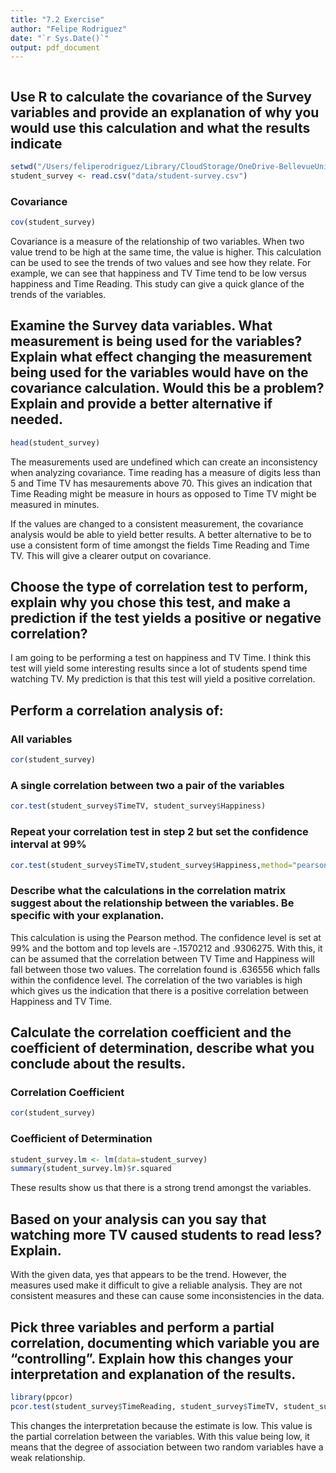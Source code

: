 ```yaml
---
title: "7.2 Exercise"
author: "Felipe Rodriguez"
date: "`r Sys.Date()`"
output: pdf_document
---
```


```r
```

## Use R to calculate the covariance of the Survey variables and provide an explanation of why you would use this calculation and what the results indicate

```r
setwd("/Users/feliperodriguez/Library/CloudStorage/OneDrive-BellevueUniversity/Github/dsc520/")
student_survey <- read.csv("data/student-survey.csv")
```

### Covariance 
```r
cov(student_survey)
```
Covariance is a measure of the relationship of two variables. When two value trend to be high at the same time, the value is higher. This calculation can be used to see the trends of two values and see how they relate. For example, we can see that happiness and TV Time tend to be low versus happiness and Time Reading. This study can give a quick glance of the trends of the variables. 


## Examine the Survey data variables. What measurement is being used for the variables? Explain what effect changing the measurement being used for the variables would have on the covariance calculation. Would this be a problem? Explain and provide a better alternative if needed.

```r
head(student_survey)
```
The measurements used are undefined which can create an inconsistency when analyzing covariance. Time reading has a measure of digits less than 5 and Time TV has mesaurements above 70. This gives an indication that Time Reading might be measure in hours as opposed to Time TV might be measured in minutes. 

If the values are changed to a consistent measurement, the covariance analysis would be able to yield better results. A better alternative to be to use a consistent form of time amongst the fields Time Reading and Time TV. This will give a clearer output on covariance. 


## Choose the type of correlation test to perform, explain why you chose this test, and make a prediction if the test yields a positive or negative correlation?

I am going to be performing a test on happiness and TV Time. I think this test will yield some interesting results since a lot of students spend time watching TV. My prediction is that this test will yield a positive correlation. 

## Perform a correlation analysis of:

### All variables
```r
cor(student_survey)
```

### A single correlation between two a pair of the variables
```r
cor.test(student_survey$TimeTV, student_survey$Happiness)
```

### Repeat your correlation test in step 2 but set the confidence interval at 99%

```r
cor.test(student_survey$TimeTV,student_survey$Happiness,method="pearson",conf.level = 0.99 )
```
### Describe what the calculations in the correlation matrix suggest about the relationship between the variables. Be specific with your explanation.

This calculation is using the Pearson method. The confidence level is set at 99% and the bottom and top levels are -.1570212 and .9306275. With this, it can be assumed that the correlation between TV Time and Happiness will fall between those two values. The correlation found is .636556 which falls within the confidence level. The correlation of the two variables is high which gives us the indication that there is a positive correlation between Happiness and TV Time. 

## Calculate the correlation coefficient and the coefficient of determination, describe what you conclude about the results.

### Correlation Coefficient
```r
cor(student_survey)
```


### Coefficient of Determination
```r
student_survey.lm <- lm(data=student_survey)
summary(student_survey.lm)$r.squared
```

These results show us that there is a strong trend amongst the variables.

## Based on your analysis can you say that watching more TV caused students to read less? Explain.

With the given data, yes that appears to be the trend. However, the measures used make it difficult to give a reliable analysis. They are not consistent measures and these can cause some inconsistencies in the data. 

## Pick three variables and perform a partial correlation, documenting which variable you are “controlling”. Explain how this changes your interpretation and explanation of the results.

```r
library(ppcor)
pcor.test(student_survey$TimeReading, student_survey$TimeTV, student_survey$Happiness)
```
This changes the interpretation because the estimate is low. This value is the partial correlation between the variables. With this value being low, it means that the degree of association between two random variables have a weak relationship. 

